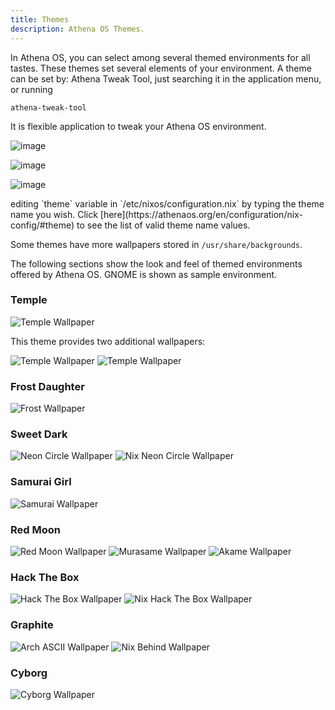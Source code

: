 ```yaml
---
title: Themes
description: Athena OS Themes.
---
```


In Athena OS, you can select among several themed environments for all tastes. These themes set several elements of your environment. A theme can be set by:
<Tabs>
<TabItem label="Athena Arch">
Athena Tweak Tool, just searching it in the application menu, or running
```
athena-tweak-tool
```
It is flexible application to tweak your Athena OS environment.

![image](https://github.com/user-attachments/assets/b90de29c-8b8c-4362-b766-01daeae7d757)

![image](https://github.com/user-attachments/assets/c53260f8-9b05-4ed3-afa1-02bcef584a16)

![image](https://github.com/user-attachments/assets/3a2481aa-c2bd-45b2-9c99-3c24f52e0e94)

</TabItem>
<TabItem label="Athena Nix">
editing `theme` variable in `/etc/nixos/configuration.nix` by typing the theme name you wish. Click [here](https://athenaos.org/en/configuration/nix-config/#theme) to see the list of valid theme name values.
</TabItem>
</Tabs>

Some themes have more wallpapers stored in `/usr/share/backgrounds`.

The following sections show the look and feel of themed environments offered by Athena OS. GNOME is shown as sample environment.

### Temple

![Temple Wallpaper](@assets/images/theme-temple.png)

This theme provides two additional wallpapers:

![Temple Wallpaper](@assets/images/theme-nike-holo.png)
![Temple Wallpaper](@assets/images/theme-nike.png)

### Frost Daughter

![Frost Wallpaper](@assets/images/theme-frost.png)

### Sweet Dark

![Neon Circle Wallpaper](@assets/images/theme-neoncircle.png)
![Nix Neon Circle Wallpaper](@assets/images/theme-nixneoncircle.png)

### Samurai Girl

![Samurai Wallpaper](@assets/images/theme-samurai.png)

### Red Moon

![Red Moon Wallpaper](@assets/images/theme-redmoon.png)
![Murasame Wallpaper](@assets/images/theme-murasame.png)
![Akame Wallpaper](@assets/images/theme-akame.png)

### Hack The Box

![Hack The Box Wallpaper](@assets/images/theme-hackthebox.png)
![Nix Hack The Box Wallpaper](@assets/images/theme-nixhackthebox.png)

### Graphite

![Arch ASCII Wallpaper](@assets/images/theme-archascii.png)
![Nix Behind Wallpaper](@assets/images/theme-nixbehind.png)

### Cyborg

![Cyborg Wallpaper](@assets/images/theme-cyborg.png)

<ImageComponent />
